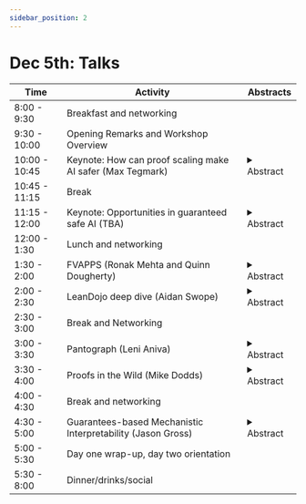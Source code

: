 ```yaml
---
sidebar_position: 2
---
```


# Dec 5th: Talks

| Time          | Activity                                                    | Abstracts                                                                                                                                                                                                                                                                                                                                                                                                                                                                                                                                                                                                                                                                                                                                                                                  |
| ------------- | ----------------------------------------------------------- | ------------------------------------------------------------------------------------------------------------------------------------------------------------------------------------------------------------------------------------------------------------------------------------------------------------------------------------------------------------------------------------------------------------------------------------------------------------------------------------------------------------------------------------------------------------------------------------------------------------------------------------------------------------------------------------------------------------------------------------------------------------------------------------------ |
| 8:00 - 9:30   | Breakfast and networking                                    |                                                                                                                                                                                                                                                                                                                                                                                                                                                                                                                                                                                                                                                                                                                                                                                            |
| 9:30 - 10:00  | Opening Remarks and Workshop Overview                       |                                                                                                                                                                                                                                                                                                                                                                                                                                                                                                                                                                                                                                                                                                                                                                                            |
| 10:00 - 10:45 | Keynote: How can proof scaling make AI safer (Max Tegmark) | <details><summary>Abstract</summary></details>                                                                                                                                                                                                                                                                                                                                                                                                                                                                                                                                                                                                                                                                                                                              |
| 10:45 - 11:15 | Break                                                       |                                                                                                                                                                                                                                                                                                                                                                                                                                                                                                                                                                                                                                                                                                                                                                                            |
| 11:15 - 12:00 | Keynote: Opportunities in guaranteed safe AI (TBA)          | <details><summary>Abstract</summary>To be announced</details>                                                                                                                                                                                                                                                                                                                                                                                                                                                                                                                                                                                                                                                                                                                              |
| 12:00 - 1:30  | Lunch and networking                                        |                                                                                                                                                                                                                                                                                                                                                                                                                                                                                                                                                                                                                                                                                                                                                                                            |
| 1:30 - 2:00   | FVAPPS (Ronak Mehta and Quinn Dougherty)                    | <details><summary>Abstract</summary> We introduce the Formally Verified Automated Programming Progress Standards, or FV-APPS, a benchmark for writing programs and proving their correctness. Previously, APPS provided a benchmark and dataset for programming puzzles to be completed in python and checked against unit tests, of the kind seen in technical assessments in the software engineering industry. We generalize the unit tests to Lean 4 theorems, given without proof (Lean's "sorry" keyword), and challenge the machine learning and program synthesis communities to solve both each general purpose programming problem and it's associated correctness specifications. It is available for play at https://huggingface.co/datasets/quinn-dougherty/fvapps </details> |
| 2:00 - 2:30   | LeanDojo deep dive (Aidan Swope)                                                         | <details><summary>Abstract</summary>https://leandojo.org/</details>                                                                                                                                                                                                                                                                                                                                                                                                                                                                                                                                                                                                                                                                                                                             |
| 2:30 - 3:00   | Break and Networking                                        |                                                                                                                                                                                                                                                                                                                                                                                                                                                                                                                                                                                                                                                                                                                                                                                            |
| 3:00 - 3:30   | Pantograph (Leni Aniva)                                     | <details><summary>Abstract</summary>https://arxiv.org/abs/2410.1642</details>                                                                                                                                                                                                                                                                                                                                                                                                                                                                                                                                                                                                                                                                                                                         |
| 3:30 - 4:00   | Proofs in the Wild (Mike Dodds)                             | <details><summary>Abstract</summary>Abstract to be added</details>                                                                                                                                                                                                                                                                                                                                                                                                                                                                                                                                                                                                                                                                                                                         |
| 4:00 - 4:30   | Break and networking                                        |                                                                                                                                                                                                                                                                                                                                                                                                                                                                                                                                                                                                                                                                                                                                                                                            |
| 4:30 - 5:00   | Guarantees-based Mechanistic Interpretability (Jason Gross) | <details><summary>Abstract</summary>https://arxiv.org/abs/2406.11779</details>                                                                                                                                                                                                                                                                                                                                                                                                                                                                                                                                                                                                                                                                                                                         |
| 5:00 - 5:30   | Day one wrap-up, day two orientation                        |                                                                                                                                                                                                                                                                                                                                                                                                                                                                                                                                                                                                                                                                                                                                                                                            |
| 5:30 - 8:00   | Dinner/drinks/social                                        |                                                                                                                                                                                                                                                                                                                                                                                                                                                                                                                                                                                                                                                                                                                                                                                            |
